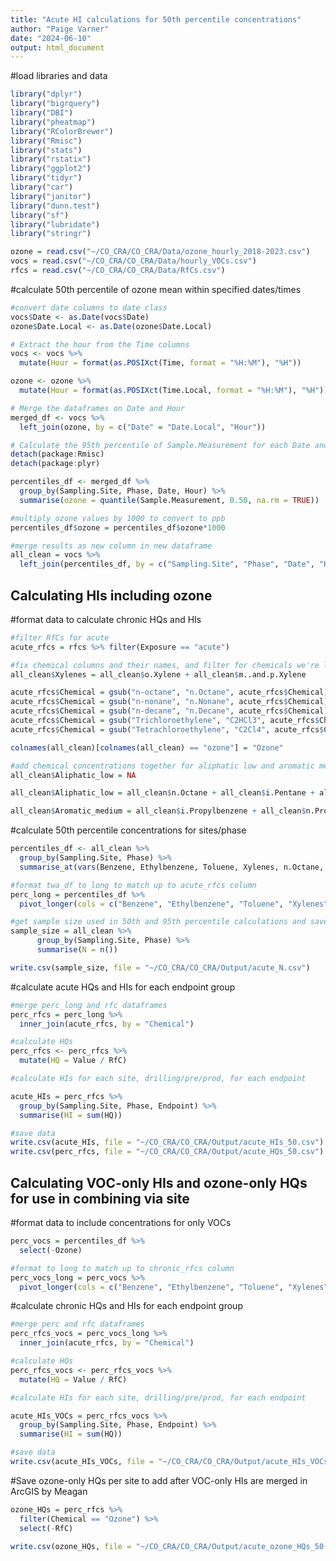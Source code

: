 ```yaml
---
title: "Acute HI calculations for 50th percentile concentrations"
author: "Paige Varner"
date: "2024-06-10"
output: html_document
---
```



#load libraries and data
```r
library("dplyr")
library("bigrquery")
library("DBI")
library("pheatmap")
library("RColorBrewer")
library("Rmisc")
library("stats")
library("rstatix")
library("ggplot2")
library("tidyr")
library("car")
library("janitor")
library("dunn.test")
library("sf")
library("lubridate")
library("stringr")

ozone = read.csv("~/CO_CRA/CO_CRA/Data/ozone_hourly_2018-2023.csv")
vocs = read.csv("~/CO_CRA/CO_CRA/Data/hourly_VOCs.csv")
rfcs = read.csv("~/CO_CRA/CO_CRA/Data/RfCs.csv")
```



#calculate 50th percentile of ozone mean within specified dates/times
```r
#convert date columns to date class
vocs$Date <- as.Date(vocs$Date)
ozone$Date.Local <- as.Date(ozone$Date.Local)

# Extract the hour from the Time columns
vocs <- vocs %>%
  mutate(Hour = format(as.POSIXct(Time, format = "%H:%M"), "%H"))

ozone <- ozone %>%
  mutate(Hour = format(as.POSIXct(Time.Local, format = "%H:%M"), "%H"))

# Merge the dataframes on Date and Hour
merged_df <- vocs %>%
  left_join(ozone, by = c("Date" = "Date.Local", "Hour"))

# Calculate the 95th percentile of Sample.Measurement for each Date and Hour
detach(package:Rmisc)
detach(package:plyr)

percentiles_df <- merged_df %>%
  group_by(Sampling.Site, Phase, Date, Hour) %>%
  summarise(ozone = quantile(Sample.Measurement, 0.50, na.rm = TRUE))

#multiply ozone values by 1000 to convert to ppb
percentiles_df$ozone = percentiles_df$ozone*1000

#merge results as new column in new dataframe
all_clean = vocs %>%
  left_join(percentiles_df, by = c("Sampling.Site", "Phase", "Date", "Hour"))

```


## Calculating HIs including ozone ##


#format data to calculate chronic HQs and HIs
```r
#filter RfCs for acute
acute_rfcs = rfcs %>% filter(Exposure == "acute")

#fix chemical columns and their names, and filter for chemicals we're looking at
all_clean$Xylenes = all_clean$o.Xylene + all_clean$m..and.p.Xylene

acute_rfcs$Chemical = gsub("n-octane", "n.Octane", acute_rfcs$Chemical)
acute_rfcs$Chemical = gsub("n-nonane", "n.Nonane", acute_rfcs$Chemical)
acute_rfcs$Chemical = gsub("n-decane", "n.Decane", acute_rfcs$Chemical)
acute_rfcs$Chemical = gsub("Trichloroethylene", "C2HCl3", acute_rfcs$Chemical)
acute_rfcs$Chemical = gsub("Tetrachloroethylene", "C2Cl4", acute_rfcs$Chemical)

colnames(all_clean)[colnames(all_clean) == "ozone"] = "Ozone"

#add chemical concentrations together for aliphatic low and aromatic medium groups
all_clean$Aliphatic_low = NA

all_clean$Aliphatic_low = all_clean$n.Octane + all_clean$i.Pentane + all_clean$n.Pentane + all_clean$trans_2.Pentene + all_clean$X1.Pentene + all_clean$cis.2.Pentene + all_clean$n.Hexane + all_clean$Isoprene + all_clean$X2.4.Dimethylpentane + all_clean$n.Heptane + all_clean$Cyclohexane + all_clean$X2.3.Dimethylpentane + all_clean$X2.Methylhexane + all_clean$X3.Methylhexane + all_clean$X2.2.4.Trimethylpentane + all_clean$Methylcyclohexane + all_clean$X2.3.4.Trimethylpentane + all_clean$X2.Methylheptane + all_clean$X3.Methylheptane + all_clean$Cyclopentane

all_clean$Aromatic_medium = all_clean$i.Propylbenzene + all_clean$n.Propylbenzene + all_clean$X3.Ethyltoluene + all_clean$X4.Ethyltoluene + all_clean$X1.3.5.Trimethylbenzene + all_clean$X2.Ethyltoluene + all_clean$X1.2.4.Trimethylbenzene + all_clean$X1.2.3.Trimethylbenzene + all_clean$X1.3.Diethylbenzene + all_clean$X1.4.Diethylbenzene
```



#calculate 50th percentile concentrations for sites/phase

```r
percentiles_df <- all_clean %>%
  group_by(Sampling.Site, Phase) %>%
  summarise_at(vars(Benzene, Ethylbenzene, Toluene, Xylenes, n.Octane, n.Nonane, n.Decane, Ozone, Aliphatic_low, Aromatic_medium, Styrene, C2HCl3, C2Cl4, Propene), ~ quantile(., 0.50, na.rm = TRUE))     

#format twa_df to long to match up to acute_rfcs column
perc_long = percentiles_df %>%
  pivot_longer(cols = c("Benzene", "Ethylbenzene", "Toluene", "Xylenes", "n.Octane", "n.Nonane", "n.Decane", "Ozone", "Aliphatic_low", "Aromatic_medium", "Styrene", "C2HCl3", "C2Cl4", "Propene"), names_to = "Chemical", values_to = "Value")

#get sample size used in 50th and 95th percentile calculations and save for records
sample_size = all_clean %>%
      group_by(Sampling.Site, Phase) %>%
      summarise(N = n())

write.csv(sample_size, file = "~/CO_CRA/CO_CRA/Output/acute_N.csv")
```



#calculate acute HQs and HIs for each endpoint group 

```r
#merge perc_long and rfc dataframes
perc_rfcs = perc_long %>%
  inner_join(acute_rfcs, by = "Chemical")

#calculate HQs
perc_rfcs <- perc_rfcs %>%
  mutate(HQ = Value / RfC)

#calculate HIs for each site, drilling/pre/prod, for each endpoint

acute_HIs = perc_rfcs %>%
  group_by(Sampling.Site, Phase, Endpoint) %>%
  summarise(HI = sum(HQ)) 

#save data
write.csv(acute_HIs, file = "~/CO_CRA/CO_CRA/Output/acute_HIs_50.csv")
write.csv(perc_rfcs, file = "~/CO_CRA/CO_CRA/Output/acute_HQs_50.csv")

```


## Calculating VOC-only HIs and ozone-only HQs for use in combining via site ##

#format data to include concentrations for only VOCs
```r
perc_vocs = percentiles_df %>%
  select(-Ozone)

#format to long to match up to chronic_rfcs column
perc_vocs_long = perc_vocs %>%
  pivot_longer(cols = c("Benzene", "Ethylbenzene", "Toluene", "Xylenes", "n.Octane", "n.Nonane", "n.Decane", "Aliphatic_low", "Aromatic_medium", "Styrene", "C2HCl3", "C2Cl4", "Propene"), names_to = "Chemical", values_to = "Value")

```


#calculate chronic HQs and HIs for each endpoint group 
```r
#merge perc and rfc dataframes
perc_rfcs_vocs = perc_vocs_long %>%
  inner_join(acute_rfcs, by = "Chemical")

#calculate HQs
perc_rfcs_vocs <- perc_rfcs_vocs %>%
  mutate(HQ = Value / RfC)

#calculate HIs for each site, drilling/pre/prod, for each endpoint

acute_HIs_VOCs = perc_rfcs_vocs %>%
  group_by(Sampling.Site, Phase, Endpoint) %>%
  summarise(HI = sum(HQ)) 

#save data
write.csv(acute_HIs_VOCs, file = "~/CO_CRA/CO_CRA/Output/acute_HIs_VOCs_50.csv")
```


#Save ozone-only HQs per site to add after VOC-only HIs are merged in ArcGIS by Meagan
```r
ozone_HQs = perc_rfcs %>%
  filter(Chemical == "Ozone") %>%
  select(-RfC)

write.csv(ozone_HQs, file = "~/CO_CRA/CO_CRA/Output/acute_ozone_HQs_50.csv")
```

















